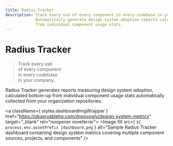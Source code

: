 ```yaml
---
title: Radius Tracker
description: Track every use of every component in every codebase in your company.
             Automatically generate design system adoption reports calculated bottom-up
             from individual component usage stats.
---
```



# Radius Tracker

> Track every use<br/>
> of every component<br/>
> in every codebase<br/>
> in your company.

Radius Tracker generates reports measuring design system adoption, calculated bottom-up from individual component usage stats automatically collected from your organization repositories.

<a className={ styles.dashboardImgWrapper } href="https://observablehq.com/@smoogly/design-system-metrics" target="_blank" rel="noopener noreferrer">
    <Image fill src={ `${ process.env.assetPrefix }dashboard.png` } alt="Sample Radius Tracker dashboard containing design system metrics covering multiple component sources, projects, and components" />
</a>
